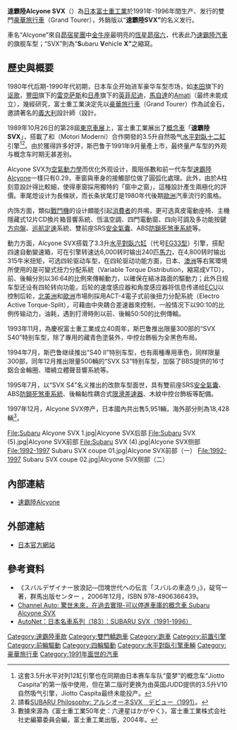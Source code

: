 {{noteTA
|T=zh-cn:斯巴鲁Alcyone SVX; zh-tw:速霸陸Alcyone SVX; zh-hk:富士Alcyone SVX
|1=zh-cn:斯巴鲁; zh-tw:速霸陸; zh-hk:富士
|2=zh-hans:发动机; zh-hant:引擎;
|3=zh-cn:水平对置发动机; zh-tw:水平對臥引擎; zh-hk:水平對向引擎
|4=zh-cn:水平对置六缸; zh-tw:水平對臥六缸; zh-hk:水平對向六缸
}}
{{Infobox Automobile
|name          = 速霸陸Alcyone SVX
|aka           = 速霸陸SVX
|image         = [[File:Sub_SVX_av.jpg|220px]]<br>[[File:Sub_SVX_ar.jpg|220px]]
|manufacturer  = [[富士重工業|富士重工業]]
|predecessor   = [[速霸陸Alcyone|速霸陸Alcyone]]
|successor     = 
|class         = [[跑车|跑车]]
|assembly      = 
|body_style    = 双门豪華旅行車
|production    = 1991年9月-1997年12月
|layout        = [[前置前驅|前置前驱]]、[[四輪驅動|前置四驱]]
|transmission  = 4速自動变速箱
|engine        = 3.3升自然吸气[[水平對臥六缸引擎|水平對列六缸]]（[[速霸陸EJ族引擎#EG33型|代号EG33]]）引擎
|wheelbase     = 2,610mm
|length        = 4,625mm
|width         = 1,770mm
|height        = 1,300mm
|weight        = 1,590kg-1,620kg
|ftrack        = 
|rtrack        = 
|fuel_economy  = 
|fuel_capacity = 
|related       =  
|similar       = 
|designer      = 
}}
'''速霸陸Alcyone SVX'''（{{lang-ja|スバル・アルシオーネSVX}}）為[[日本|日本]][[富士重工業|富士重工業]]於1991年-1996年間生产、发行的雙門[[豪華旅行車|豪華旅行車]]（Grand Tourer），外銷版以“'''速霸陸SVX”'''的名义发行。

車名“Alcyone”來自[[昴宿星團|昴宿星團]]中[[金牛座|金牛座]]最明亮的[[恆星|恆星]][[昴宿六|昴宿六]]，代表此乃[[速霸陸汽車|速霸陸汽車]]的旗舰车型；“SVX”則為“'''S'''ubaru '''V'''ehicle '''X”'''之縮寫。

== 歷史與概要 ==

1980年代后期-1990年代初期，日本车企开始进军豪华车型市场，如[[本田技研工业|本田]]旗下的[[謳歌|讴歌]]，[[豐田汽車|豐田]]旗下的[[凌志|雷克萨斯]]和[[日產汽車|日產]]旗下的[[英菲尼迪|英菲尼迪]]，[[馬自達|馬自達]]的[[Eunos#高級品牌Amati計劃|Amati]]（最终未能成立），幾經研究，富士重工業決定先以[[豪華旅行車|豪華旅行車]]（Grand Tourer）作為試金石，邀請著名的[[義大利|義大利]]設計師{{link-en|喬吉·喬治亞羅|Giorgetto Giugiaro}}（{{lang|en|Giorgetto Giugiaro}}設計。

1989年10月26日的第28屆[[東京車展|東京車展]]上，富士重工業展出了[[概念車|概念車]]「'''速霸陸SVX'''」，搭載了和{{link-en|現代引擎公司|Motori Moderni}}（Motori Moderni）合作開發的3.5升自然吸气[[水平對臥十二缸引擎|水平對臥十二缸]]引擎<ref>这套3.5升水平对列12缸引擎也在同期由日本赛车车队“童梦”的概念车“Jiotto Caspita”的第一版中使用，但在第二版时更换为由英国JUDD提供的3.5升V10自然吸气引擎，Jiotto Caspita最终未能投产。</ref><ref>請看{{ja}}[http://subaru-philosophy.jp/post/32928242432/svx-1991 SUBARU Philosophy: アルシオーネSVX　デビュー（1991）]。</ref>。由於獲得許多好評，斯巴鲁于1991年9月量產上市，最终量产车型的外观与概念车时期无甚差别。

Alcyone SVX为[[空氣動力學|空氣動力學]]而优化外观设计，風阻係數和前一代车型[[速霸陸Alcyone|速霸陸Alcyone]]一樣只有0.29，車窗與車身的接觸部位做了圓弧化處理。此外，由於A柱刻意設計得比較細，使得車窗採用獨特的「窗中之窗」，這種設計產生兩極化的評價。車尾燈设计为長條狀，而长条状尾灯是1980年代後期[[歐洲|歐洲]]汽車流行的風格。

内饰方面，類似[[戰鬥機|戰鬥機]]的设计頗能引起[[消費者|消費者]]的共鳴，更可选真皮電動座椅、主機隱藏式12片CD換片箱音響系統、恆溫空調、四門電動窗、四向可調及多功能按鍵[[方向盘|方向盤]]、[[巡航定速|巡航定速]]系統、雙前座SRS[[安全氣囊|安全氣囊]]、ABS[[防鎖死煞車系統|防鎖死煞車系統]]等。

動力方面，Alcyone SVX搭载了3.3升[[水平對臥六缸引擎|水平對臥六缸]]（代号[[速霸陸EJ族引擎#EG33型|EG33型]]）引擎，搭配四速自動變速箱，可在引擎转速达6,000转时输出240匹[[馬力|馬力]]，在4,800转时输出315牛米扭矩，可选四轮驱动车型，在四轮驱动功能方面，日本、[[澳洲|澳洲]]等右駕環境所使用的是可變式扭力分配系統（Variable Torque Distribution，縮寫成VTD），前、後輪分別以36:64的比例來傳輸動力，以確保在結冰路面的驅動力；此外日规车型还设有四轮转向功能，后轮的速度感应器和角度感应器将信息传递给[[发动机控制器|ECU]]以控制后轮，[[北美洲|北美洲]]和[[歐洲|歐洲]]市場則採用ACT-4電子式前後扭力分配系統（Electro Active Torque-Split），可藉由中央耦合差速器來控制，一般情况下以90:10的比例传输动力，油耗，遇到打滑時則以前、後輪50:50的比例傳輸。

1993年11月，為慶祝富士重工業成立40周年，斯巴鲁推出限量300部的“SVX S40”特别车型，除了專用的藏青色塗裝外，中控台飾板为全黑色布局。

1994年7月，斯巴鲁继续推出“S40 Ⅱ”特别车型，也有兩種專用車色，同样限量300部，同年12月推出限量500輛的“SVX S3”特别车型，加裝了BBS提供的16寸鋁合金輪圈、環繞立體聲音響系統等。

1995年7月，以“SVX S4”名义推出的改款车型面世，具有雙前座SRS[[安全氣囊|安全氣囊]]、ABS[[防鎖死煞車系統|防鎖死煞車系統]]、後輪黏性耦合式[[限滑差速器|限滑差速器]]、木紋中控台飾板等配備。

1997年12月，Alcyone SVX停产，日本國內共出售5,951輛，海外部分則為18,428輛<ref>數據來源為《富士重工業50年史：六連星はかがやく》，富士重工業株式会社社史編纂委員会編，富士重工業出版，2004年。</ref>。

<gallery>
File:Subaru Alcyone SVX 1.jpg|Alcyone SVX后部
File:Subaru SVX (5).jpg|Alcyone SVX前部
File:Subaru SVX (4).jpg|Alcyone SVX侧部
File:1992-1997 Subaru SVX coupe 01.jpg|Alcyone SVX前部（一）
File:1992-1997 Subaru SVX coupe 02.jpg|Alcyone SVX侧部（二）
</gallery>

== 內部連結 ==
* [[速霸陸Alcyone|速霸陸Alcyone]]

== 外部連結 ==
* {{ja}}[http://subaru-philosophy.jp/tagged/ALCYONE 日本官方網站]
 
== 參考資料 ==
* 《スバルデザイナー放浪記―団塊世代への伝言「スバルの車造り」》，碇穹一著，群馬出版センター ，2006年12月，ISBN 978-4906366439。
* [http://ca2013.channel-auto.com/cars/ai_86_5826.html Channel Auto: 驚世未來，在過去實現-可以停進車庫的概念車 Subaru Alcyone SVX]{{dead link|date=2018年4月 |bot=InternetArchiveBot |fix-attempted=yes }}
* [https://web.archive.org/web/20130927224030/http://subaru.autonet.com.tw/cgi-bin/file_view.cgi?b2020333S4011001 AutoNet：日本名車系列（183）：SUBARU SVX（1991-1996）]
{{Reflist}}

{{Subaru}}

[[Category:速霸陸車款|Category:速霸陸車款]]
[[Category:雙門轎跑車|Category:雙門轎跑車]]
[[Category:跑車|Category:跑車]]
[[Category:前置引擎|Category:前置引擎]]
[[Category:前輪驅動|Category:前輪驅動]]
[[Category:四輪驅動|Category:四輪驅動]]
[[Category:水平對臥引擎車輛|Category:水平對臥引擎車輛]]
[[Category:豪華旅行車|Category:豪華旅行車]]
[[Category:1991年面世的汽車|Category:1991年面世的汽車]]